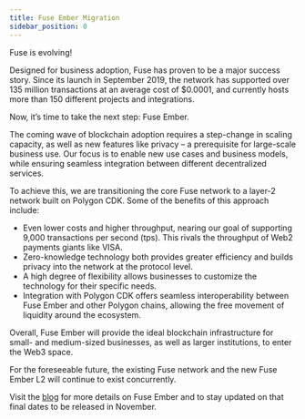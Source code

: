 ```yaml
---
title: Fuse Ember Migration
sidebar_position: 0
---
```


Fuse is evolving!

Designed for business adoption, Fuse has proven to be a major success story. Since its launch in September 2019, the network has supported over 135 million transactions at an average cost of $0.0001, and currently hosts more than 150 different projects and integrations.

Now, it’s time to take the next step: Fuse Ember.

The coming wave of blockchain adoption requires a step-change in scaling capacity, as well as new features like privacy – a prerequisite for large-scale business use. Our focus is to enable new use cases and business models, while ensuring seamless integration between different decentralized services.

To achieve this, we are transitioning the core Fuse network to a layer-2 network built on Polygon CDK. Some of the benefits of this approach include:

- Even lower costs and higher throughput, nearing our goal of supporting 9,000 transactions per second (tps). This rivals the throughput of Web2 payments giants like VISA.
- Zero-knowledge technology both provides greater efficiency and builds privacy into the network at the protocol level.
- A high degree of flexibility allows businesses to customize the technology for their specific needs.
- Integration with Polygon CDK offers seamless interoperability between Fuse Ember and other Polygon chains, allowing the free movement of liquidity around the ecosystem.

Overall, Fuse Ember will provide the ideal blockchain infrastructure for small- and medium-sized businesses, as well as larger institutions, to enter the Web3 space.

For the foreseeable future, the existing Fuse network and the new Fuse Ember L2 will continue to exist concurrently.

Visit the [blog](https://news.fuse.io/) for more details on Fuse Ember and to stay updated on that final dates to be released in November.
